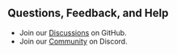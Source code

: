 ## Questions, Feedback, and Help

- Join our [Discussions](https://github.com/scaffoldly/scaffoldly/discussions) on GitHub.
- Join our [Community](https://discord.gg/7FTY8CPPfZ) on Discord.
